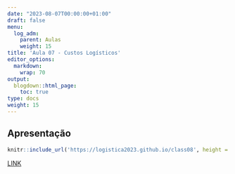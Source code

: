 ```yaml
---
date: "2023-08-07T00:00:00+01:00"
draft: false
menu:
  log_adm:
    parent: Aulas
    weight: 15
title: 'Aula 07 - Custos Logísticos'
editor_options: 
  markdown: 
    wrap: 70
output: 
  blogdown::html_page:
    toc: true
type: docs
weight: 15
---
```


## Apresentação

```r
knitr::include_url('https://logistica2023.github.io/class08', height = "400px")
```

[LINK](https://logistica2023.github.io/class08)

